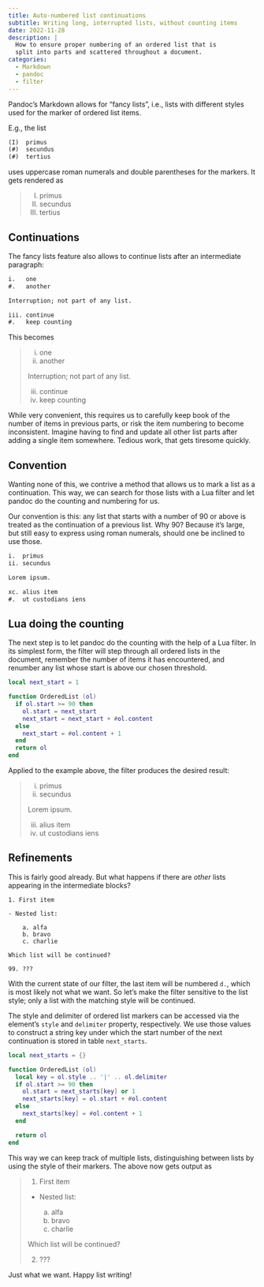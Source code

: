 ```yaml
---
title: Auto-numbered list continuations
subtitle: Writing long, interrupted lists, without counting items
date: 2022-11-28
description: |
  How to ensure proper numbering of an ordered list that is
  split into parts and scattered throughout a document.
categories:
  - Markdown
  - pandoc
  - filter
---
```


Pandoc's Markdown allows for "fancy lists", i.e., lists with
different styles used for the marker of ordered list items.

E.g., the list

``` markdown
(I)  primus
(#)  secundus
(#)  tertius
```

uses uppercase roman numerals and double parentheses for the
markers. It gets rendered as

> (I)  primus
> (#)  secundus
> (#)  tertius

## Continuations

The fancy lists feature also allows to continue lists after an
intermediate paragraph:

``` markdown
i.   one
#.   another

Interruption; not part of any list.

iii. continue
#.   keep counting
```

This becomes

> i.   one
> #.   another
>
> Interruption; not part of any list.
>
> iii. continue
> #.   keep counting

While very convenient, this requires us to carefully keep book of
the number of items in previous parts, or risk the item numbering
to become inconsistent. Imagine having to find and update all
other list parts after adding a single item somewhere. Tedious
work, that gets tiresome quickly.

## Convention

Wanting none of this, we contrive a method that allows us to mark
a list as a continuation. This way, we can search for those lists
with a Lua filter and let pandoc do the counting and numbering for
us.

Our convention is this: any list that starts with a number of 90
or above is treated as the continuation of a previous list. Why
90? Because it's large, but still easy to express using roman
numerals, should one be inclined to use those.

``` markdown
i.  primus
ii. secundus

Lorem ipsum.

xc. alius item
#.  ut custodians iens
```

## Lua doing the counting

The next step is to let pandoc do the counting with the help of a
Lua filter. In its simplest form, the filter will step through all
ordered lists in the document, remember the number of items it has
encountered, and renumber any list whose start is above our chosen
threshold.

``` lua
local next_start = 1

function OrderedList (ol)
  if ol.start >= 90 then
    ol.start = next_start
    next_start = next_start + #ol.content
  else
    next_start = #ol.content + 1
  end
  return ol
end
```

Applied to the example above, the filter produces the desired
result:

> i.  primus
> ii. secundus
>
> Lorem ipsum.
>
> iii. alius item
> iv. ut custodians iens

## Refinements

This is fairly good already. But what happens if there are *other*
lists appearing in the intermediate blocks?

```
1. First item

- Nested list:

    a. alfa
    b. bravo
    c. charlie

Which list will be continued?

99. ???
```

With the current state of our filter, the last item will be
numbered `d.`, which is most likely not what we want. So let's
make the filter sensitive to the list style; only a list with the
matching style will be continued.

The style and delimiter of ordered list markers can be accessed
via the element's `style` and `delimiter` property, respectively.
We use those values to construct a string key under which the
start number of the next continuation is stored in table
`next_starts`.

``` lua
local next_starts = {}

function OrderedList (ol)
  local key = ol.style .. '|' .. ol.delimiter
  if ol.start >= 90 then
    ol.start = next_starts[key] or 1
    next_starts[key] = ol.start + #ol.content
  else
    next_starts[key] = #ol.content + 1
  end

  return ol
end
```

This way we can keep track of multiple lists, distinguishing
between lists by using the style of their markers. The above now
gets output as

> 1. First item
>
> - Nested list:
>
>     a. alfa
>     b. bravo
>     c. charlie
>
> Which list will be continued?
>
> 2. ???

Just what we want. Happy list writing!

